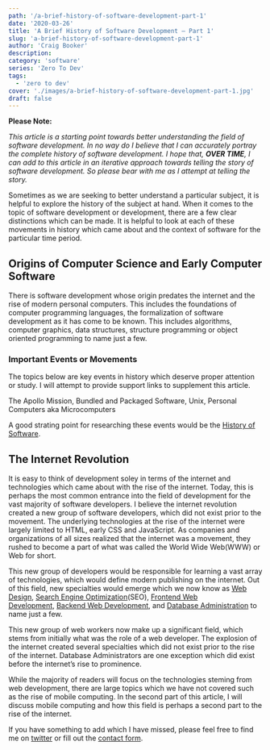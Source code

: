 ```yaml
---
path: '/a-brief-history-of-software-development-part-1'
date: '2020-03-26'
title: 'A Brief History of Software Development – Part 1'
slug: 'a-brief-history-of-software-development-part-1'
author: 'Craig Booker'
description:
category: 'software'
series: 'Zero To Dev'
tags:
  - 'zero to dev'
cover: './images/a-brief-history-of-software-development-part-1.jpg'
draft: false
---
```


**Please Note:**

_This article is a starting point towards better understanding the field of software development. In no way do I believe that I can accurately portray the complete history of software development. I hope that, **OVER TIME**, I can add to this article in an iterative approach towards telling the story of software development. So please bear with me as I attempt at telling the story._

Sometimes as we are seeking to better understand a particular subject, it is helpful to explore the history of the subject at hand. When it comes to the topic of software development or development, there are a few clear distinctions which can be made. It is helpful to look at each of these movements in history which came about and the context of software for the particular time period.

## Origins of Computer Science and Early Computer Software

There is software development whose origin predates the internet and the rise of modern personal computers. This includes the foundations of computer programming languages, the formalization of software development as it has come to be known. This includes algorithms, computer graphics, data structures, structure programming or object oriented programming to name just a few.

### Important Events or Movements

The topics below are key events in history which deserve proper attention or study. I will attempt to provide support links to supplement this article.

The Apollo Mission, Bundled and Packaged Software, Unix, Personal Computers aka Microcomputers

A good strating point for researching these events would be the [History of Software](https://en.wikipedia.org/wiki/History_of_software).

## The Internet Revolution

It is easy to think of development soley in terms of the internet and technologies which came about with the rise of the internet. Today, this is perhaps the most common entrance into the field of development for the vast majority of software developers. I believe the internet revolution created a new group of software developers, which did not exist prior to the movement. The underlying technologies at the rise of the internet were largely limited to HTML, early CSS and JavaScript. As companies and organizations of all sizes realized that the internet was a movement, they rushed to become a part of what was called the World Wide Web(WWW) or Web for short.

This new group of developers would be responsible for learning a vast array of technologies, which would define modern publishing on the internet. Out of this field, new specialties would emerge which we now know as [Web Design](https://en.wikipedia.org/wiki/Web_design), [Search Engine Optimization](https://en.wikipedia.org/wiki/Search_engine_optimization)(SEO), [Frontend Web Development](https://frontendmasters.com/books/front-end-handbook/2018/what-is-a-FD.html), [Backend Web Development](https://www.upwork.com/hiring/development/a-beginners-guide-to-back-end-development/), and [Database Administration](https://en.wikipedia.org/wiki/Database_administrator) to name just a few.

This new group of web workers now make up a significant field, which stems from initially what was the role of a web developer. The explosion of the internet created several specialties which did not exist prior to the rise of the internet. Database Administrators are one exception which did exist before the internet’s rise to prominence.

While the majority of readers will focus on the technologies steming from web development, there are large topics which we have not covered such as the rise of mobile computing. In the second part of this article, I will discuss mobile computing and how this field is perhaps a second part to the rise of the internet.

If you have something to add which I have missed, please feel free to find me on [twitter](https://twitter.com/_zerotodev) or fill out the [contact form](https://www.craigbooker.com/contact).
